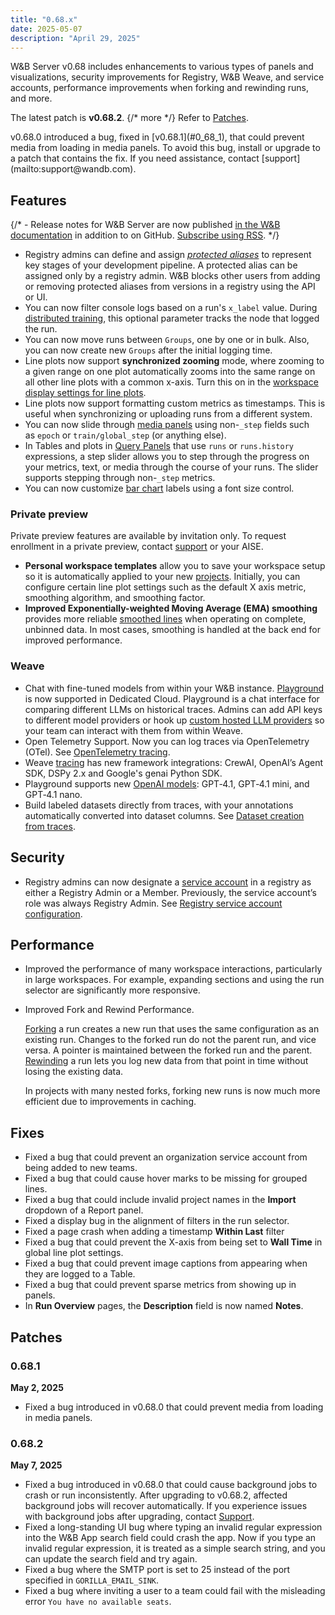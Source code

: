 ```yaml
---
title: "0.68.x"
date: 2025-05-07
description: "April 29, 2025"
---
```


W&B Server v0.68 includes enhancements to various types of panels and visualizations, security improvements for Registry, W&B Weave, and service accounts, performance improvements when forking and rewinding runs, and more. 

The latest patch is **v0.68.2**. {/* more */} Refer to [Patches](#patches). 

<Note>
v0.68.0 introduced a bug, fixed in [v0.68.1](#0_68_1), that could prevent media from loading in media panels. To avoid this bug, install or upgrade to a patch that contains the fix. If you need assistance, contact [support](mailto:support@wandb.com).
</Note>

## Features
{/* - Release notes for W&B Server are now published [in the W&B documentation](/ref/release-notes/) in addition to on GitHub. [Subscribe using RSS](/release-notes/index.xml). */}
- Registry admins can define and assign [*protected aliases*](/models/registry/model_registry/access_controls/#add-protected-aliases) to represent key stages of your development pipeline. A protected alias can be assigned only by a registry admin. W&B blocks other users from adding or removing protected aliases from versions in a registry using the API or UI.
- You can now filter console logs based on a run's `x_label` value. During [distributed training](/models/track/log/distributed-training/#track-all-processes-to-a-single-run), this optional parameter tracks the node that logged the run.
- You can now move runs between `Groups`, one by one or in bulk. Also, you can now create new `Groups` after the initial logging time.
- Line plots now support **synchronized zooming** mode, where zooming to a given range on one plot automatically zooms into the same range on all other line plots with a common x-axis. Turn this on in the [workspace display settings for line plots](/models/app/features/panels/line-plot/#all-line-plots-in-a-workspace).
- Line plots now support formatting custom metrics as timestamps. This is useful when synchronizing or uploading runs from a different system.
- You can now slide through [media panels](/models/app/features/panels/media/) using non-`_step` fields such as `epoch` or `train/global_step` (or anything else).
- In Tables and plots in [Query Panels](/models/app/features/panels/query-panels/) that use `runs` or `runs.history` expressions, a step slider allows you to step through the progress on your metrics, text, or media through the course of your runs. The slider supports stepping through  non-`_step` metrics.
- You can now customize [bar chart](/models/app/features/panels/bar-plot/) labels using a font size control.

### Private preview
Private preview features are available by invitation only. To request enrollment in a private preview, contact [support](mailto:support@wandb.com) or your AISE.

- **Personal workspace templates** allow you to save your workspace setup so it is automatically applied to your new [projects](/models/track/project-page/). Initially, you can configure certain line plot settings such as the default X axis metric, smoothing algorithm, and smoothing factor.
- **Improved Exponentially-weighted Moving Average (EMA) smoothing** provides more reliable [smoothed lines](/models/app/features/panels/line-plot/smoothing/) when operating on complete, unbinned data. In most cases, smoothing is handled at the back end for improved performance.

### Weave
- Chat with fine-tuned models from within your W&B instance. [Playground](https://weave-docs.wandb.ai/guides/tools/playground/) is now supported in Dedicated Cloud. Playground is a chat interface for comparing different LLMs on historical traces. Admins can add API keys to different model providers or hook up [custom hosted LLM providers](https://weave-docs.wandb.ai/guides/tools/playground/#add-a-custom-provider) so your team can interact with them from within Weave.
- Open Telemetry Support. Now you can log traces via OpenTelemetry (OTel). See [OpenTelemetry tracing](https://weave-docs.wandb.ai/guides/tracking/otel/?utm_source=beamer&utm_medium=sidebar&utm_campaign=OpenTelemetry-support-in-Weave&utm_content=ctalink).
- Weave [tracing](https://weave-docs.wandb.ai/guides/tracking/) has new framework integrations: CrewAI, OpenAI’s Agent SDK, DSPy 2.x and Google's genai Python SDK.
- Playground supports new [OpenAI models](https://weave-docs.wandb.ai/guides/tools/playground/#openai): GPT‑4.1, GPT‑4.1 mini, and GPT‑4.1 nano.
- Build labeled datasets directly from traces, with your annotations automatically converted into dataset columns. See [Dataset creation from traces](https://weave-docs.wandb.ai/guides/core-types/datasets/#create-edit-and-delete-a-dataset-in-the-ui).

## Security
- Registry admins can now designate a [service account](/platform/hosting/iam/service-accounts/) in a registry as either a Registry Admin or a Member. Previously, the service account’s role was always Registry Admin. See [Registry service account configuration](/models/registry/configure_registry/).

## Performance
- Improved the performance of many workspace interactions, particularly in large workspaces. For example, expanding sections and using the run selector are significantly more responsive.
- Improved Fork and Rewind Performance. 

    [Forking](/models/runs/forking/) a run creates a new run that uses the same configuration as an existing run. Changes to the forked run do not the parent run, and vice versa. A pointer is maintained between the forked run and the parent. [Rewinding](/models/runs/rewind/) a run lets you log new data from that point in time without losing the existing data.

    In projects with many nested forks, forking new runs is now much more efficient due to improvements in caching.

## Fixes
- Fixed a bug that could prevent an organization service account from being added to new teams.
- Fixed a bug that could cause hover marks to be missing for grouped lines.
- Fixed a bug that could include invalid project names in the **Import** dropdown of a Report panel.
- Fixed a display bug in the alignment of filters in the run selector.
- Fixed a page crash when adding a timestamp **Within Last** filter
- Fixed a bug that could prevent the X-axis from being set to **Wall Time** in global line plot settings.
- Fixed a bug that could prevent image captions from appearing when they are logged to a Table.
- Fixed a bug that could prevent sparse metrics from showing up in panels.
- In **Run Overview** pages, the **Description** field is now named **Notes**.

## Patches
### 0.68.1
**May 2, 2025**

- Fixed a bug introduced in v0.68.0 that could prevent media from loading in media panels.

### 0.68.2
**May 7, 2025**

- Fixed a bug introduced in v0.68.0 that could cause background jobs to crash or run inconsistently. After upgrading to v0.68.2, affected background jobs will recover automatically. If you experience issues with background jobs after upgrading, contact [Support](mailto:support@wandb.com).
- Fixed a long-standing UI bug where typing an invalid regular expression into the W&B App search field could crash the app. Now if you type an invalid regular expression, it is treated as a simple search string, and you can update the search field and try again.
- Fixed a bug where the SMTP port is set to 25 instead of the port specified in `GORILLA_EMAIL_SINK`.
- Fixed a bug where inviting a user to a team could fail with the misleading error `You have no available seats`.
